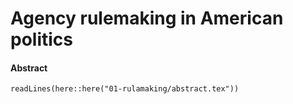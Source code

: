 # Agency rulemaking in American politics

#### Abstract {-}

`readLines(here::here("01-rulamaking/abstract.tex"))`